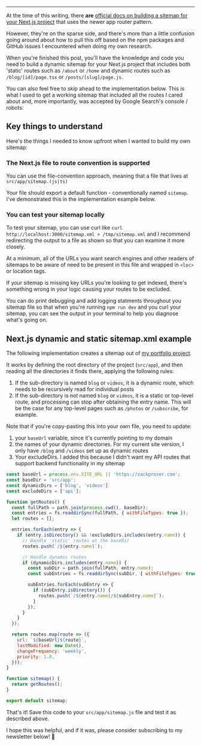 --- 



At the time of this writing, there **are** [official docs on building a sitemap for your Next.js 
project](https://nextjs.org/docs/app/api-reference/file-conventions/metadata/sitemap) that uses the newer app router pattern. 

However, they're on the sparse side, and there's more than a little confusion going around about 
how to pull this off based on the npm packages and GitHub issues I encountered when doing 
my own research. 

When you're finished this post, you'll have the knowledge and code you need to build a dynamic sitemap 
for your Next.js project that includes both 'static' routes such as `/about` or `/home`
and dynamic routes such as `/blog/[id]/page.tsx` or `/posts/[slug]/page.js`.

You can also feel free to skip ahead to the implementation below. This is what I used to get a working sitemap that 
included all the routes I cared about and, more importantly, was accepted by Google Search's console / robots: 



## Key things to understand 

Here's the things I needed to know upfront when I wanted to build my own sitemap: 

### The Next.js file to route convention is supported
 
You can use the file-convention approach, meaning that a file that lives at `src/app/sitemap.(js|ts)` 

Your file should export a default function - conventionally named `sitemap`. I've demonstrated this in the 
implementation example below.

### You can test your sitemap locally
To test your sitemap, you can use curl like `curl http://localhost:3000/sitemap.xml > /tmp/sitemap.xml` and I recommend redirecting 
the output to a file as shown so that you can examine it more closely. 

At a minimum, all of the URLs you want search engines and other readers of sitemaps to be aware of need to be present in this file 
and wrapped in `<loc>` or location tags. 

If your sitemap is missing key URLs you're looking to get indexed, there's something wrong in your logic causing your routes to be excluded.

You can do print debugging and add logging statments throughout you sitemap file so that when you're running `npm run dev` and you curl 
your sitemap, you can see the output in your terminal to help you diagnose what's going on.

## Next.js dynamic and static sitemap.xml example

The following implementation creates a sitemap out of [my portfolio project](https://github.com/zackproser/portfolio). 

It works by defining the root directory of the project (`src/app`), and then reading all the directories it finds there, applying the following rules: 

1. If the sub-directory is named `blog` or `videos`, it is a dynamic route, which needs to be recursively read for individual posts
2. If the sub-directory is not named `blog` or `videos`, it is a static or top-level route, and processing can stop after obtaining the entry name. This will be the case
for any top-level pages such as `/photos` or `/subscribe`, for example.

Note that if you're copy-pasting this into your own file, you need to update: 
1. your `baseUrl` variable, since it's currently pointing to my domain
2. the names of your dynamic directories. For my current site version, I only have `/blog` and `/videos` set up as dynamic routes
3. Your excludeDirs. I added this because I didn't want my API routes that support backend functionality in my sitemap

```javascript
const baseUrl = process.env.SITE_URL || 'https://zackproser.com';
const baseDir = 'src/app';
const dynamicDirs = ['blog', 'videos']
const excludeDirs = ['api'];

function getRoutes() {
  const fullPath = path.join(process.cwd(), baseDir);
  const entries = fs.readdirSync(fullPath, { withFileTypes: true });
  let routes = [];

  entries.forEach(entry => {
    if (entry.isDirectory() && !excludeDirs.includes(entry.name)) {
      // Handle 'static' routes at the baseDir
      routes.push(`/${entry.name}`);

      // Handle dynamic routes 
      if (dynamicDirs.includes(entry.name)) {
        const subDir = path.join(fullPath, entry.name);
        const subEntries = fs.readdirSync(subDir, { withFileTypes: true });

        subEntries.forEach(subEntry => {
          if (subEntry.isDirectory()) {
            routes.push(`/${entry.name}/${subEntry.name}`);
          }
        });
      }
    }
  });

  return routes.map(route => ({
    url: `${baseUrl}${route}`,
    lastModified: new Date(),
    changeFrequency: 'weekly',
    priority: 1.0,
  }));
}

function sitemap() {
  return getRoutes();
}

export default sitemap;
```

That's it! Save this code to your `src/app/sitemap.js` file and test it as described above. 

I hope this was helpful, and if it was, please consider
subscribing to my newsletter below! 🙇
